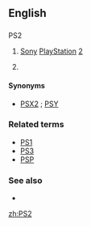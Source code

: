 {{also|PS/2}}
==English==
==={{initialism}}===
;PS2

# {{video gaming}} [[Sony]] [[PlayStation]] [[2]]
# {{computers}} {{misspelling of|PS/2}}

====Synonyms====
* {{sense|Sony}} [[PSX2]] {{qualifier|dated|rare|slang}} ; [[PSY]] {{qualifier|dated|rare|slang}}

===Related terms===
* [[PS1]]
* [[PS3]]
* [[PSP]]

===See also===
* {{pedia|Sony PlayStation 2}}

[[zh:PS2]]